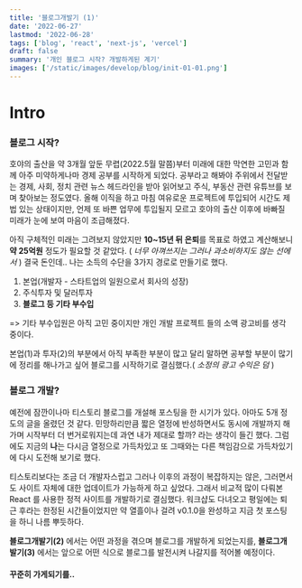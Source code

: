 ```yaml
---
title: '블로그개발기 (1)'
date: '2022-06-27'
lastmod: '2022-06-28'
tags: ['blog', 'react', 'next-js', 'vercel']
draft: false
summary: '개인 블로그 시작? 개발하게된 계기'
images: ['/static/images/develop/blog/init-01-01.png']
---
```


# Intro

### 블로그 시작?

호야의 출산을 약 3개월 앞둔 무렵(2022.5월 말쯤)부터 미래에 대한 막연한 고민과 함께 아주 미약하게나마 경제 공부를 시작하게 되었다.
공부라고 해봐야 주위에서 전달받는 경제, 사회, 정치 관련 뉴스 헤드라인을 받아 읽어보고 주식, 부동산 관련 유튜브를 보며 찾아보는 정도였다.
올해 이직을 하고 마침 여유로운 프로젝트에 투입되어 시간도 제법 있는 상태이지만, 언제 또 바쁜 업무에 투입될지 모르고 호야의 출산 이후에
바빠질 미래가 눈에 보여 마음이 조급해졌다.

아직 구체적인 미래는 그려보지 않았지만 **10~15년 뒤 은퇴**를 목표로 하였고 계산해보니 **약 25억원** 정도가 필요할 것 같았다.
( _너무 아껴쓰지는 그러나 과소비하지도 않는 선에서_ ) 결국 돈인데.. 나는 소득의 수단을 3가지 경로로 만들기로 했다.

1. 본업(개발자 - 스타트업의 일원으로서 회사의 성장)
2. 주식투자 및 달러투자
3. **블로그 등 기타 부수입**

=> 기타 부수입원은 아직 고민 중이지만 개인 개발 프로젝트 들의 소액 광고비를 생각 중이다.

본업(1)과 투자(2)의 부분에서 아직 부족한 부분이 많고 달리 말하면 공부할 부분이 많기에 정리를 해나가고 싶어 블로그를 시작하기로 결심했다.( _소정의 광고 수익은 덤_ )

### 블로그 개발?

예전에 잠깐이나마 티스토리 블로그를 개설해 포스팅을 한 시기가 있다. 아마도 5개 정도의 글을 올렸던 것 같다.
민망하리만큼 짧은 열정에 반성하면서도 동시에 개발까지 해가며 시작부터 더 번거로워지는데 과연 내가 제대로 할까? 라는 생각이 들긴 했다.
그럼에도 지금의 **나**는 다시금 열정으로 가득차있고 또 그때와는 다른 책임감으로 가득차있기에 다시 도전해 보기로 했다.

티스토리보다는 조금 더 개발자스럽고 그러나 이후의 과정이 복잡하지는 않은, 그러면서도 사이트 자체에 대한 업데이트가 가능하게 하고 싶었다.
그래서 비교적 많이 다뤄본 React 를 사용한 정적 사이트를 개발하기로 결심했다. 워크샵도 다녀오고 평일에는 퇴근 후라는 한정된 시간들이었지만
약 열흘이나 걸려 v0.1.0을 완성하고 지금 첫 포스팅을 하니 나름 뿌듯하다.

**블로그개발기(2)** 에서는 어떤 과정을 겪으며 블로그를 개발하게 되었는지를,
**블로그개발기(3)** 에서는 앞으로 어떤 식으로 블로그를 발전시켜 나갈지를 적어볼 예정이다.

#### 꾸준히 가게되기를..
